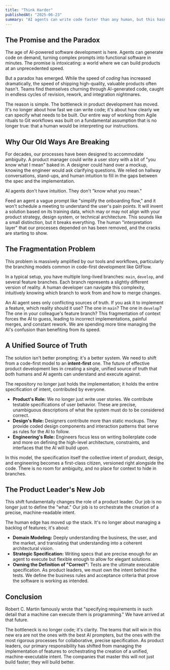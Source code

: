 ```yaml
---
title: "Think Harder"
publishedAt: "2025-06-23"
summary: "AI agents can write code faster than any human, but this hasn't solved our biggest problem. The bottleneck has shifted from implementation to specification, and our old product development processes are breaking."
---
```


## The Promise and the Paradox

The age of AI-powered software development is here. Agents can generate code on demand, turning complex prompts into functional software in minutes. The promise is intoxicating: a world where we can build products at an unprecedented speed.

But a paradox has emerged. While the speed of _coding_ has increased dramatically, the speed of shipping high-quality, valuable products often hasn't. Teams find themselves churning through AI-generated code, caught in endless cycles of revision, rework, and integration nightmares.

The reason is simple. The bottleneck in product development has moved. It's no longer about how fast we can write code; it's about how clearly we can specify what needs to be built. Our entire way of working from Agile rituals to Git workflows was built on a fundamental assumption that is no longer true: that a human would be interpreting our instructions.

## Why Our Old Ways Are Breaking

For decades, our processes have been designed to accommodate ambiguity. A product manager could write a user story with a bit of "you know what I mean" baked in. A designer could hand over a mockup, knowing the engineer would ask clarifying questions. We relied on hallway conversations, stand-ups, and human intuition to fill in the gaps between the spec and the implementation.

AI agents don't have intuition. They don't "know what you mean."

Feed an agent a vague prompt like "simplify the onboarding flow," and it won't schedule a meeting to understand the user's pain points. It will invent a solution based on its training data, which may or may not align with your product strategy, design system, or technical architecture. This sounds like a small distinction, but it breaks everything. The human "interpretation layer" that our processes depended on has been removed, and the cracks are starting to show.

## The Fragmentation Problem

This problem is massively amplified by our tools and workflows, particularly the branching models common in code-first development like GitFlow.

In a typical setup, you have multiple long-lived branches: `main`, `develop`, and several feature branches. Each branch represents a slightly different version of reality. A human developer can navigate this complexity, intuitively knowing which branch to work from and how to merge changes.

An AI agent sees only conflicting sources of truth. If you ask it to implement a feature, which reality should it use? The one in `main`? The one in `develop`? The one in your colleague's feature branch? This fragmentation of context forces the AI to guess, leading to incorrect implementations, painful merges, and constant rework. We are spending more time managing the AI's confusion than benefiting from its speed.

## A Unified Source of Truth

The solution isn't better prompting; it's a better system. We need to shift from a code-first model to an **intent-first** one. The future of effective product development lies in creating a single, unified source of truth that both humans and AI agents can understand and execute against.

The repository no longer just holds the implementation; it holds the entire specification of intent, contributed by everyone.

- **Product's Role:** We no longer just write user stories. We contribute testable specifications of user behavior. These are precise, unambiguous descriptions of what the system must do to be considered correct.
- **Design's Role:** Designers contribute more than static mockups. They provide coded design components and interaction patterns that serve as rules for the AI to follow.
- **Engineering's Role:** Engineers focus less on writing boilerplate code and more on defining the high-level architecture, constraints, and interfaces that the AI will build upon.

In this model, the specification itself the collective intent of product, design, and engineering becomes a first-class citizen, versioned right alongside the code. There is no room for ambiguity, and no place for context to hide in branches.

## The Product Leader's New Job

This shift fundamentally changes the role of a product leader. Our job is no longer just to define the "what." Our job is to orchestrate the creation of a precise, machine-readable intent.

The human edge has moved up the stack. It's no longer about managing a backlog of features; it's about:

- **Domain Modeling:** Deeply understanding the business, the user, and the market, and translating that understanding into a coherent architectural vision.
- **Strategic Specification:** Writing specs that are precise enough for an agent to execute but flexible enough to allow for elegant solutions.
- **Owning the Definition of "Correct":** Tests are the ultimate executable specification. As product leaders, we must own the intent behind the tests. We define the business rules and acceptance criteria that prove the software is working as intended.

## Conclusion

Robert C. Martin famously wrote that "specifying requirements in such detail that a machine can execute them is programming." We have arrived at that future.

The bottleneck is no longer code; it's clarity. The teams that will win in this new era are not the ones with the best AI prompters, but the ones with the most rigorous processes for collaborative, precise specification. As product leaders, our primary responsibility has shifted from managing the implementation of features to orchestrating the creation of a unified, machine-executable intent. The companies that master this will not just build faster; they will build better.
